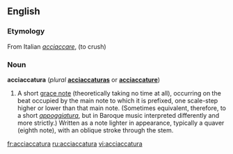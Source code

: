 ==English==

===Etymology===
From Italian ''[[acciaccare]]'', (to crush)
===Noun===
'''acciaccatura''' (''plural'' '''[[acciaccaturas]]''' or '''[[acciaccature]]''')

# {{Music}} A short [[grace note]] (theoretically taking no time at all), occurring on the beat occupied by the main note to which it is prefixed, one scale-step higher or lower than that main note. (Sometimes equivalent, therefore, to a short ''[[appoggiatura]]'', but in Baroque music interpreted differently and more strictly.) Written as a note lighter in appearance, typically a quaver (eighth note), with an oblique stroke through the stem.

[[fr:acciaccatura]]
[[ru:acciaccatura]]
[[vi:acciaccatura]]